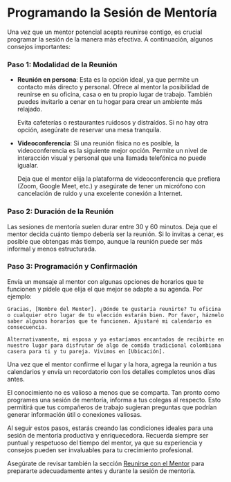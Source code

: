 
# Programando la Sesión de Mentoría

Una vez que un mentor potencial acepta reunirse contigo, es crucial programar la sesión de la manera más efectiva. A continuación, algunos consejos importantes:

<Steps>

### Paso 1: Modalidad de la Reunión

- **Reunión en persona**: Esta es la opción ideal, ya que permite un contacto más directo y personal. Ofrece al mentor la posibilidad de reunirse en su oficina, casa o en tu propio lugar de trabajo. También puedes invitarlo a cenar en tu hogar para crear un ambiente más relajado.

  <Callout emoji="⚠️">
  Evita cafeterías o restaurantes ruidosos y distraídos. Si no hay otra opción, asegúrate de reservar una mesa tranquila.
  </Callout>

- **Videoconferencia**: Si una reunión física no es posible, la videoconferencia es la siguiente mejor opción. Permite un nivel de interacción visual y personal que una llamada telefónica no puede igualar.

  Deja que el mentor elija la plataforma de videoconferencia que prefiera (Zoom, Google Meet, etc.) y asegúrate de tener un micrófono con cancelación de ruido y una excelente conexión a Internet.

### Paso 2: Duración de la Reunión

Las sesiones de mentoría suelen durar entre 30 y 60 minutos. Deja que el mentor decida cuánto tiempo debería ser la reunión. Si lo invitas a cenar, es posible que obtengas más tiempo, aunque la reunión puede ser más informal y menos estructurada.

### Paso 3: Programación y Confirmación

Envía un mensaje al mentor con algunas opciones de horarios que te funcionen y pídele que elija el que mejor se adapte a su agenda. Por ejemplo:

```
Gracias, [Nombre del Mentor]. ¿Dónde te gustaría reunirte? Tu oficina o cualquier otro lugar de tu elección estarán bien. Por favor, házmelo saber algunos horarios que te funcionen. Ajustaré mi calendario en consecuencia.

Alternativamente, mi esposa y yo estaríamos encantados de recibirte en nuestro lugar para disfrutar de algo de comida tradicional colombiana casera para ti y tu pareja. Vivimos en [Ubicación].
```

Una vez que el mentor confirme el lugar y la hora, agrega la reunión a tus calendarios y envía un recordatorio con los detalles completos unos días antes.

</Steps>

<Callout emoji="💡">
El conocimiento no es valioso a menos que se comparta. Tan pronto como programes una sesión de mentoría, informa a tus colegas al respecto. Esto permitirá que tus compañeros de trabajo sugieran preguntas que podrían generar información útil o conexiones valiosas.
</Callout>

Al seguir estos pasos, estarás creando las condiciones ideales para una sesión de mentoría productiva y enriquecedora. Recuerda siempre ser puntual y respetuoso del tiempo del mentor, ya que su experiencia y consejos pueden ser invaluables para tu crecimiento profesional.

Asegúrate de revisar también la sección [Reunirse con el Mentor](/reunion-mentor) para prepararte adecuadamente antes y durante la sesión de mentoría.